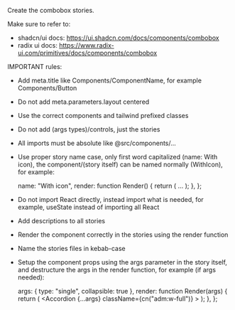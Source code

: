 Create the combobox stories.

Make sure to refer to: 
- shadcn/ui docs: https://ui.shadcn.com/docs/components/combobox
- radix ui docs: https://www.radix-ui.com/primitives/docs/components/combobox

IMPORTANT rules:
- Add meta.title like Components/ComponentName, for example Components/Button
- Do not add meta.parameters.layout centered
- Use the correct components and tailwind prefixed classes
- Do not add (args types)/controls, just the stories
- All imports must be absolute like @src/components/...
- Use proper story name case, only first word capitalized (name: With icon), the component/(story itself) can be named normally (WithIcon), for example:

  name: "With icon",
  render: function Render() {
    return (
      <Field>
        ...
      </Field>
    );
  },
};

- Do not import React directly, instead import what is needed, for example, useState instead of importing all React
- Add descriptions to all stories
- Render the component correctly in the stories using the render function
- Name the stories files in kebab-case
- Setup the component props using the args parameter in the story itself, and destructure the args in the render function, for example (if args needed):

  args: { type: "single", collapsible: true },
  render: function Render(args) {
    return (
      <Accordion
        {...args}
        className={cn("adm:w-full")}
      >
      </Accordion>
    );
  },
};